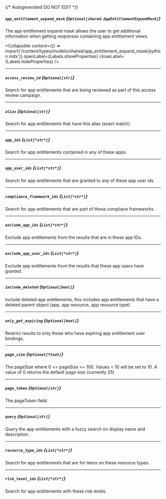 {/* Autogenerated DO NOT EDIT  */}

##### `app_entitlement_expand_mask` *{`Optional[shared.AppEntitlementExpandMask]`}*
The app entitlement expand mask allows the user to get additional information when getting responses containing app entitlement views.

<Collapsible content={() => import('/content/types/models/shared/app_entitlement_expand_mask/python.mdx')} openLabel={Labels.showProperties} closeLabel={Labels.hideProperties} />


---
##### `access_review_id` *{`Optional[str]`}*
Search for app entitlements that are being reviewed as part of this access review campaign.

---
##### `alias` *{`Optional[str]`}*
Search for app entitlements that have this alias (exact match).

---
##### `app_ids` *{`List[*str*]`}*
Search for app entitlements contained in any of these apps.

---
##### `app_user_ids` *{`List[*str*]`}*
Search for app entitlements that are granted to any of these app user ids.

---
##### `compliance_framework_ids` *{`List[*str*]`}*
Search for app entitlements that are part of these compliace frameworks.

---
##### `exclude_app_ids` *{`List[*str*]`}*
Exclude app entitlements from the results that are in these app IDs.

---
##### `exclude_app_user_ids` *{`List[*str*]`}*
Exclude app entitlements from the results that these app users have granted.

---
##### `include_deleted` *{`Optional[bool]`}*
Include deleted app entitlements, this includes app entitlements that have a deleted parent object (app, app resource, app resource type)

---
##### `only_get_expiring` *{`Optional[bool]`}*
Restrict results to only those who have expiring app entitlement user bindings.

---
##### `page_size` *{`Optional[float]`}*
The pageSize where 0 \<\= pageSize \<\= 100. Values \< 10 will be set to 10. A value of 0 returns the default page size (currently 25)

---
##### `page_token` *{`Optional[str]`}*
The pageToken field.

---
##### `query` *{`Optional[str]`}*
Query the app entitlements with a fuzzy search on display name and description.

---
##### `resource_type_ids` *{`List[*str*]`}*
Search for app entitlements that are for items on these resource types.

---
##### `risk_level_ids` *{`List[*str*]`}*
Search for app entitlements with these risk levels.


